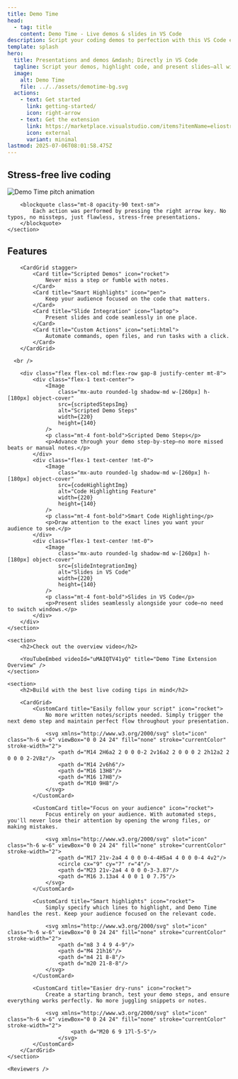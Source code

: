 ```yaml
---
title: Demo Time
head:
  - tag: title
    content: Demo Time - Live demos & slides in VS Code
description: Script your coding demos to perfection with this VS Code extension - no typos, no missteps, just flawless, stress-free presentations every time.
template: splash
hero:
  title: Presentations and demos &mdash; Directly in VS Code
  tagline: Script your demos, highlight code, and present slides—all without leaving your editor. No more typos, no missteps—just flawless, stress-free presentations. Seamlessly execute each demo step and advance through slides like a pro, keeping your audience engaged without ever leaving your coding environment.
  image:
    alt: Demo Time
    file: ../../assets/demotime-bg.svg
  actions:
    - text: Get started
      link: getting-started/
      icon: right-arrow
    - text: Get the extension
      link: https://marketplace.visualstudio.com/items?itemName=eliostruyf.vscode-demo-time
      icon: external
      variant: minimal
lastmod: 2025-07-06T08:01:58.475Z
---
```




<div class="space-y-24">
	<section>
		<h2 class="text-4xl font-bold text-center mb-6">
			Stress-free live coding
		</h2>
		<div class="flex flex-col items-center gap-6 border border-gray-200 dark:border-gray-700 rounded-lg p-2">
			<img
				src="/demotime-pitch.gif"
				alt="Demo Time pitch animation"
				class="rounded-lg w-full max-w-2xl"
			/>
		</div>

		<blockquote class="mt-8 opacity-90 text-sm">
			Each action was performed by pressing the right arrow key. No typos, no missteps, just flawless, stress-free presentations.
		</blockquote>
	</section>

  <section>
		<h2>Features</h2>

		<CardGrid stagger>
			<Card title="Scripted Demos" icon="rocket">
				Never miss a step or fumble with notes.
			</Card>
			<Card title="Smart Highlights" icon="pen">
				Keep your audience focused on the code that matters.
			</Card>
			<Card title="Slide Integration" icon="laptop">
				Present slides and code seamlessly in one place.
			</Card>
			<Card title="Custom Actions" icon="seti:html">
				Automate commands, open files, and run tasks with a click.
			</Card>
		</CardGrid>
	
	  <br />
		
		<div class="flex flex-col md:flex-row gap-8 justify-center mt-8">
			<div class="flex-1 text-center">
				<Image
					class="mx-auto rounded-lg shadow-md w-[260px] h-[180px] object-cover"
					src={scriptedStepsImg}
					alt="Scripted Demo Steps"
					width={220}
					height={140}
				/>
				<p class="mt-4 font-bold">Scripted Demo Steps</p>
				<p>Advance through your demo step-by-step—no more missed beats or manual notes.</p>
			</div>
			<div class="flex-1 text-center !mt-0">
				<Image
					class="mx-auto rounded-lg shadow-md w-[260px] h-[180px] object-cover"
					src={codeHighlightImg}
					alt="Code Highlighting Feature"
					width={220}
					height={140}
				/>
				<p class="mt-4 font-bold">Smart Code Highlighting</p>
				<p>Draw attention to the exact lines you want your audience to see.</p>
			</div>
			<div class="flex-1 text-center !mt-0">
				<Image
					class="mx-auto rounded-lg shadow-md w-[260px] h-[180px] object-cover"
					src={slideIntegrationImg}
					alt="Slides in VS Code"
					width={220}
					height={140}
				/>
				<p class="mt-4 font-bold">Slides in VS Code</p>
				<p>Present slides seamlessly alongside your code—no need to switch windows.</p>
			</div>
		</div>
	</section>

	<section>
		<h2>Check out the overview video</h2>

		<YouTubeEmbed videoId="uMAIQTV41yQ" title="Demo Time Extension Overview" />
	</section>

	<section>
		<h2>Build with the best live coding tips in mind</h2>

		<CardGrid>
			<CustomCard title="Easily follow your script" icon="rocket">
				No more written notes/scripts needed. Simply trigger the next demo step and maintain perfect flow throughout your presentation.

				<svg xmlns="http://www.w3.org/2000/svg" slot="icon" class="h-6 w-6" viewBox="0 0 24 24" fill="none" stroke="currentColor" stroke-width="2">
					<path d="M14 2H6a2 2 0 0 0-2 2v16a2 2 0 0 0 2 2h12a2 2 0 0 0 2-2V8z"/>
					<path d="M14 2v6h6"/>
					<path d="M16 13H8"/>
					<path d="M16 17H8"/>
					<path d="M10 9H8"/>
				</svg>
			</CustomCard>

			<CustomCard title="Focus on your audience" icon="rocket">
				Focus entirely on your audience. With automated steps, you'll never lose their attention by opening the wrong files, or making mistakes.

				<svg xmlns="http://www.w3.org/2000/svg" slot="icon" class="h-6 w-6" viewBox="0 0 24 24" fill="none" stroke="currentColor" stroke-width="2">
					<path d="M17 21v-2a4 4 0 0 0-4-4H5a4 4 0 0 0-4 4v2"/>
					<circle cx="9" cy="7" r="4"/>
					<path d="M23 21v-2a4 4 0 0 0-3-3.87"/>
					<path d="M16 3.13a4 4 0 0 1 0 7.75"/>
				</svg>
			</CustomCard>

			<CustomCard title="Smart highlights" icon="rocket">
				Simply specify which lines to highlight, and Demo Time handles the rest. Keep your audience focused on the relevant code.

				<svg xmlns="http://www.w3.org/2000/svg" slot="icon" class="h-6 w-6" viewBox="0 0 24 24" fill="none" stroke="currentColor" stroke-width="2">
					<path d="m8 3 4 9 4-9"/>
					<path d="M4 21h16"/>
					<path d="m4 21 8-8"/>
					<path d="m20 21-8-8"/>
				</svg>
			</CustomCard>

			<CustomCard title="Easier dry-runs" icon="rocket">
				Create a starting branch, test your demo steps, and ensure everything works perfectly. No more juggling snippets or notes.

				<svg xmlns="http://www.w3.org/2000/svg" slot="icon" class="h-6 w-6" viewBox="0 0 24 24" fill="none" stroke="currentColor" stroke-width="2">
						<path d="M20 6 9 17l-5-5"/>
					</svg>
			</CustomCard>
		</CardGrid>
	</section>

	<Reviewers />
</div>